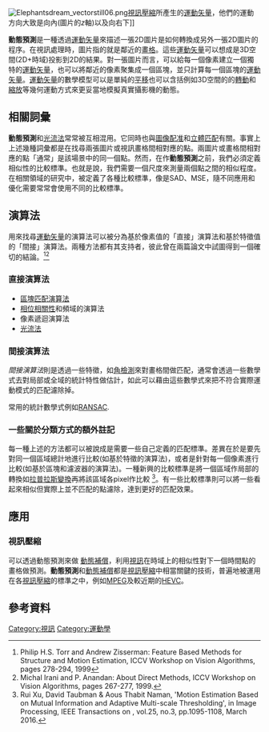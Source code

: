{{noteTA
|G1=IT
}}
[[Image:Elephantsdream_vectorstill06.png|thumb]][[視訊壓縮|視訊壓縮]]所產生的[[運動矢量|運動矢量]]，他們的運動方向大致是向內(圖片的<math>z</math>軸)以及向右下]]

'''動態預測'''是一種透過[[運動矢量|運動矢量]]來描述一張2D圖片是如何轉換成另外一張2D圖片的程序。在視訊處理時，圖片指的就是鄰近的[[畫格|畫格]]。這些[[運動矢量|運動矢量]]可以想成是3D空間(2D+時域)投影到2D的結果。對一張圖片而言，可以給每一個像素建立一個獨特的[[運動矢量|運動矢量]]，也可以將鄰近的像素聚集成一個區塊，並只計算每一個區塊的[[運動矢量|運動矢量]]。[[運動矢量|運動矢量]]的數學模型可以是單純的[[平移|平移]]也可以含括例如3D空間的的[[轉動|轉動]]和[[縮放|縮放]]等幾何運動方式來更妥當地模擬真實攝影機的動態。

==相關詞彙==
'''動態預測'''和[[光流法|光流法]]常常被互相混用。它同時也與[[圖像配准|圖像配准]]和[[立體匹配|立體匹配]]有關。事實上上述幾種詞彙都是在找尋兩張圖片或視訊畫格間相對應的點。兩圖片或畫格間相對應的點「通常」是該場景中的同一個點。然而，在作'''動態預測'''之前，我們必須定義相似性的比較標準。也就是說，我們需要一個尺度來測量兩個點之間的相似程度。在相關領域的研究中，被定義了各種比較標準，像是SAD、MSE，隨不同應用和優化需要常常會使用不同的比較標準。

==演算法==
用來找尋[[運動矢量|運動矢量]]的演算法可以被分為基於像素值的「直接」演算法和基於特徵值的「間接」演算法。兩種方法都有其支持者，彼此曾在兩篇論文中試圖得到一個確切的結論。<ref>Philip H.S. Torr and Andrew Zisserman: Feature Based Methods for Structure and Motion Estimation, ICCV Workshop on Vision Algorithms, pages 278-294, 1999</ref><ref>Michal Irani and P. Anandan: About Direct Methods, ICCV Workshop on Vision Algorithms, pages 267-277, 1999.</ref>

===直接演算法===
* [[區塊匹配演算法|區塊匹配演算法]]
* [[相位相關性|相位相關性]]和頻域的演算法
* 像素遞迴演算法
* [[光流法|光流法]]

===間接演算法===
''間接演算法''則是透過一些特徵，如[[角檢測|角檢測]]來對畫格間做匹配，通常會透過一些數學式去對局部或全域的統計特性做估計，如此可以藉由這些數學式來把不符合實際運動模式的匹配濾除掉。

常用的統計數學式例如[[RANSAC|RANSAC]].

===一些關於分類方式的額外註記===
每一種上述的方法都可以被說成是需要一些自己定義的匹配標準。差異在於是要先對同一個區域總計地進行比較(如基於特徵的演算法)，或者是針對每一個像素進行比較(如基於區塊和濾波器的演算法)。一種新興的比較標準是將一個區域作局部的轉換如[[拉普拉斯變換|拉普拉斯變換]]再將該區域各pixel作比較
<ref>Rui Xu, David Taubman & Aous Thabit Naman, 'Motion Estimation Based on Mutual Information and Adaptive Multi-scale Thresholding', in Image Processing, IEEE Transactions on , vol.25, no.3, pp.1095-1108, March 2016.</ref>。有一些比較標準則可以將一些看起來相似但實際上並不匹配的點濾除，達到更好的匹配效果。

==應用==

===視訊壓縮===

可以透過動態預測來做 [[動態補償|動態補償]]，利用[[視訊|視訊]]在時域上的相似性對下一個時間點的畫格做預測。'''動態預測'''和[[動態補償|動態補償]]都是[[視訊壓縮|視訊壓縮]]中相當關鍵的技術，普遍地被運用在各[[視訊壓縮|視訊壓縮]]的標準之中，例如[[MPEG|MPEG]]及較近期的[[HEVC|HEVC]]。

==參考資料==
<references/>

[[Category:視訊|Category:視訊]]
[[Category:運動學|Category:運動學]]